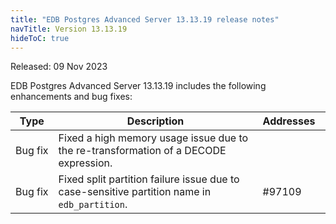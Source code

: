 ```yaml
---
title: "EDB Postgres Advanced Server 13.13.19 release notes"
navTitle: Version 13.13.19
hideToC: true
---
```


Released: 09 Nov 2023

EDB Postgres Advanced Server 13.13.19 includes the following enhancements and bug fixes:

|     Type     |                                             Description                                             | Addresses&nbsp;&nbsp; | 
| ------------ | --------------------------------------------------------------------------------------------------- | --------------------- |
| Bug&nbsp;fix | Fixed a high memory usage issue due to the re-transformation of a DECODE expression.                |                       |
| Bug&nbsp;fix | Fixed split partition failure issue due to case-sensitive partition name in `edb_partition`.        | #97109                |
